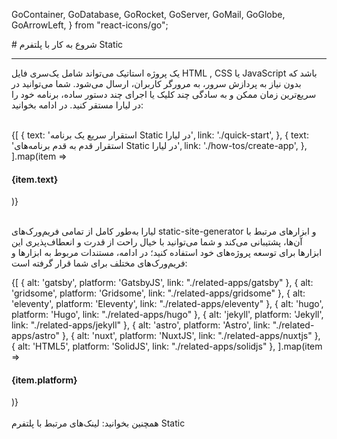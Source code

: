 
  GoContainer,
  GoDatabase,
  GoRocket,
  GoServer,
  GoMail,
  GoGlobe,
  GoArrowLeft,
} from "react-icons/go";


<Layout>
<Head>
<title>مستندات شروع به کار با پلتفرم Static - لیارا</title>
</Head>
# شروع به کار با پلتفرم Static
<hr className="mb-2" />


یک پروژه استاتیک می‌تواند شامل یک‌سری فایل HTML , CSS یا JavaScript باشد که بدون نیاز به پردازش سرور، به مرورگر کاربران، ارسال می‌شود.
شما می‌توانید در سریع‌ترین زمان ممکن و به سادگی چند کلیک یا اجرای چند دستور ساده، برنامه خود را در لیارا مستقر کنید. در ادامه بخوانید:

<br />

<div className="grid md:grid-cols-2 gap-4">
            {[
    {
      text: 'استقرار سریع یک برنامه Static در لیارا',
      link: './quick-start',
    },
    {
      text: 'استقرار قدم به قدم برنامه‌های Static در لیارا',
      link: './how-tos/create-app',
    },
  ].map(item =>
              <Link href={item.link}>
                <Card className="flex cursor-pointer w-full items-center justify-between">
                  <div className="flex items-center gap-3">
                    <h4>
                      {item.text}
                    </h4>
                  </div>
                  <GoArrowLeft className="ml-1" />
                </Card>
              </Link>
            )}
          </div>


<br />

لیارا به‌طور کامل از تمامی فریم‌ورک‌های static-site-generator و ابزارهای مرتبط با آن‌ها، پشتیبانی می‌کند و شما می‌توانید با خیال راحت از قدرت و انعطاف‌پذیری این ابزارها برای توسعه پروژه‌های خود استفاده کنید؛
در ادامه، مستندات مربوط به ابزارها و فریم‌ورک‌های مختلف برای شما قرار گرفته است:
<br />

<div className="grid md:grid-cols-4 gap-4">
            {[
    { alt: 'gatsby', platform: 'GatsbyJS', link: "./related-apps/gatsby" },
    { alt: 'gridsome', platform: 'Gridsome', link: "./related-apps/gridsome" },
    { alt: 'eleventy', platform: 'Eleventy', link: "./related-apps/eleventy" },
    { alt: 'hugo', platform: 'Hugo', link: "./related-apps/hugo" },
    { alt: 'jekyll', platform: 'Jekyll', link: "./related-apps/jekyll" },
    { alt: 'astro', platform: 'Astro', link: "./related-apps/astro" },
    { alt: 'nuxt', platform: 'NuxtJS', link: "./related-apps/nuxtjs" },
    { alt: 'HTML5', platform: 'SolidJS', link: "./related-apps/solidjs" },
  ].map(item =>
              <Link href={item.link}>
                <Card className="flex cursor-pointer w-full items-center justify-between">
                  <div className="flex items-center gap-3">
                    <div className="w-[40px] p-1  bg-[#333] rounded-lg">
                      <PlatformIcon platform={item.alt} />
                    </div>
                    <h4>
                      {item.platform}
                    </h4>
                  </div>
                  <GoArrowLeft className="ml-1" />
                </Card>
              </Link>
            )}
          </div>


<br />

<Alert variant="success">
همچنین بخوانید:
<Link href='./related-links' className="text-[#2196f3] ">
 لینک‌های مرتبط با پلتفرم Static
</Link>
</Alert>
<br />

</Layout>